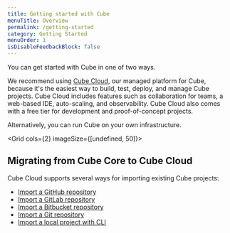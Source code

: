 ```yaml
---
title: Getting started with Cube
menuTitle: Overview
permalink: /getting-started
category: Getting Started
menuOrder: 1
isDisableFeedbackBlock: false
---
```


You can get started with Cube in one of two ways.

We recommend using [Cube Cloud][cube-cloud], our managed platform for Cube,
because it's the easiest way to build, test, deploy, and manage Cube projects.
Cube Cloud includes features such as collaboration for teams, a web-based IDE,
auto-scaling, and observability. Cube Cloud also comes with a free tier for
development and proof-of-concept projects.

Alternatively, you can run Cube on your own infrastructure.

<Grid cols={2} imageSize={[undefined, 50]}>
  <GridItem
    url="getting-started/cloud/overview"
    imageUrl="https://raw.githubusercontent.com/cube-js/cube.js/master/docs/static/icons/cube-cloud.svg"
    title="Cube Cloud"
  />
  <GridItem
    url="getting-started/core/overview"
    imageUrl="https://raw.githubusercontent.com/cube-js/cube.js/master/docs/static/icons/docker.svg"
    title="Cube Core"
  />
</Grid>

## Migrating from Cube Core to Cube Cloud

Cube Cloud supports several ways for importing existing Cube projects:

- [Import a GitHub repository](/cloud/getting-started/github)
- [Import a GitLab repository](/cloud/getting-started/ssh/gitlab)
- [Import a Bitbucket repository](/cloud/getting-started/ssh/bitbucket)
- [Import a Git repository](/cloud/getting-started/ssh/git)
- [Import a local project with CLI](/cloud/getting-started/cli)

[cube-cloud]: https://cube.dev/cloud/
